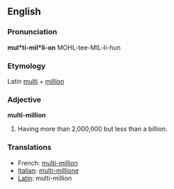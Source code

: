 ==English==

===Pronunciation===
'''mul*ti-mil*li-on'''
MOHL-tee-MIL-li-hun

===Etymology===
Latin [[multi]] + [[million]]

===Adjective===
'''multi-million'''
# Having more than 2,000,000 but less than a billion.

===Translations===
*French: [[multi-million]]
*[[Italian]]: [[multi-millione]]
*[[Latin]]: multi-million